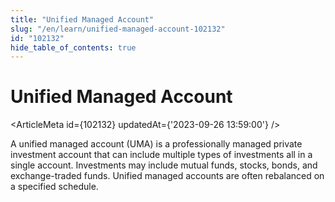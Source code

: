 ```yaml
---
title: "Unified Managed Account"
slug: "/en/learn/unified-managed-account-102132"
id: "102132"
hide_table_of_contents: true
---
```



# Unified Managed Account

<ArticleMeta id={102132} updatedAt={'2023-09-26 13:59:00'} />
<div className='border-solid border-b border-t-0 my-4 border-[var(--ifm-color-gray-300)]' />

A unified managed account (UMA) is a professionally managed private investment account that can include multiple types of investments all in a single account. Investments may include mutual funds, stocks, bonds, and exchange-traded funds. Unified managed accounts are often rebalanced on a specified schedule.

